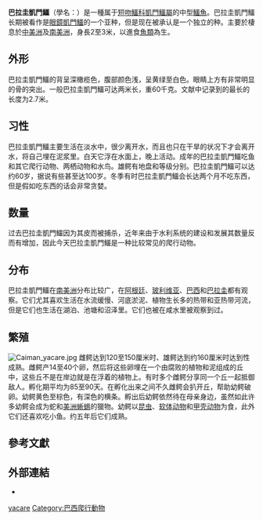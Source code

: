 {{Speciesbox
| status = LR/lc
| status_system = IUCN2.3
| status_ref =<ref name="iucn" />
| image = Yacare Caiman (Caiman yacare) (28742110492).jpg
| image_caption = 攝於巴西[[马托格罗索州|马托格罗索州]]的巴拉圭凱門鱷
| taxon = Caiman yacare
| authority = [[弗朗索瓦·馬里·多丹|Daudin]], 1802
| range_map = Caiman yacare_Distribution.png
| range_map_caption = 綠色部份為巴拉圭凱門鱷的全球分佈
| synonyms = 
*''Crocodilus yacare'' <br>{{small|Daudin, 1802}}
*''Caiman yacare'' <br>{{small|— {{tsl|en|Karl Patterson Schmidt||Schmidt}}, 1928}}
*''Jacaretinga crocodilus yacare'' <br>{{small|— {{tsl|en|Franz Werner||F. Werner}}, 1933}}
*''Caiman crocodilus yacare'' <br>{{small|— {{tsl|en|Lorenz Müller||L. Müller}} & {{tsl|de|Walter Hellmich (Herpetologe)||Hellmich}}, 1936}}
*''Caiman yacare'' <br>{{small|— {{tsl|es|José Miguel Alfredo María Cei||Cei}}, 1993}}
| synonyms_ref = <ref>{{EMBL species|genus=Caiman|species=yacare}}</ref>
}}
'''巴拉圭凱門鱷'''（學名：''{{lang|la|Caiman yacare}}''）是一種属于[[短吻鱷科|短吻鱷科]][[凱門鱷屬|凱門鱷屬]]的中型[[鱷魚|鱷魚]]。巴拉圭凱門鱷长期被看作是[[眼鏡凱門鱷|眼鏡凱門鱷]]的一个亚种，但是现在被承认是一个独立的种。主要於棲息於[[中美洲|中美洲]]及[[南美洲|南美洲]]，身長2至3米，以進食[[魚類|魚類]]為生。

== 外形 ==
巴拉圭凱門鱷的背呈深橄榄色，腹部颜色浅，呈黄绿至白色。眼睛上方有非常明显的骨的突出。一般巴拉圭凱門鱷可达两米长，重60千克。文献中记录到的最长的长度为2.7米。

== 习性 ==
巴拉圭凱門鱷主要生活在淡水中，很少离开水，而且也只在干旱的状况下才会离开水，将自己埋在泥浆里。白天它浮在水面上，晚上活动。成年的巴拉圭凱門鱷吃鱼和其它爬行动物、两栖动物和水鸟。雄鳄有地盘和等级分别。巴拉圭凱門鱷可以达约60岁，据说有些甚至达100岁。冬季有时巴拉圭凱門鱷会长达两个月不吃东西，但是假如吃东西的话会非常贪婪。

== 数量 ==
过去巴拉圭凱門鱷因为其皮而被捕杀，近年来由于水利系统的建设和发展其数量反而有增加，因此今天巴拉圭凱門鱷是一种比较常见的爬行动物。

== 分布 ==
巴拉圭凱門鱷在[[南美洲|南美洲]]分布比较广，在[[阿根廷|阿根廷]]、[[玻利维亚|玻利维亚]]、[[巴西|巴西]]和[[巴拉圭|巴拉圭]]都有观察。它们尤其喜欢生活在水流缓慢、河底淤泥、植物生长多的热带和亚热带河流，但是它们也生活在湖泊、池塘和沼泽里。它们也被在咸水里被观察到过。

== 繁殖 ==
[[File:Caiman_yacare.jpg|thumb]]
雌鳄达到120至150厘米时、雄鳄达到约160厘米时达到性成熟。雌鳄产14至40个卵，然后将这些卵埋在一个由腐败的植物和泥组成的丘中，这些丘不是在岸边就是在浮着的植物上。有时多个雌鳄分享同一个丘一起抵御敌人。孵化期平均为85至90天。在孵化出来之间不久雌鳄会扒开丘，帮助幼鳄破卵。幼鳄黄色至棕色，有深色的横条。孵出后幼鳄依然待在母亲身边，虽然如此许多幼鳄会成为蛇和[[美洲蜥蜴科|美洲蜥蜴]]的獵物。幼鳄以[[昆虫|昆虫]]、[[软体动物|软体动物]]和[[甲壳动物|甲壳动物]]为食，此外它们还喜欢吃小鱼。约五年后它们成熟。

==參考文獻==
{{Reflist|refs=
<ref name="iucn">{{cite iucn |author=Crocodile Specialist Group |title=Caiman yacare |volume=1996 |page=e.T46586A11062609 |year=1996 |doi=10.2305/IUCN.UK.1996.RLTS.T46586A11062609.en }}</ref>
}}

==外部連結==
{{commonscat|Caiman yacare}}
*{{Wikispecies-inline|Caiman yacare}}
{{Taxonbar|from=Q756678}}
{{鱷目}}
[[Category:凱門鱷屬|yacare]]
[[Category:巴西爬行動物|Category:巴西爬行動物]]